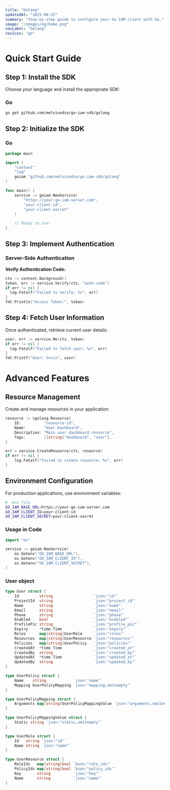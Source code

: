 ```yaml
---
title: "Golang"
updatedAt: "2025-08-22"
summary: "Step-by-step guide to configure your Go IAM client with Go."
image: "/images/og/home.png"
navLabel: "Golang"
navIcon: "go"
---
```


# Quick Start Guide

## Step 1: Install the SDK

Choose your language and install the appropriate SDK:

### Go

```bash
go get github.com/melvinodsa/go-iam-sdk/golang
```

## Step 2: Initialize the SDK

### Go

```go
package main

import (
    "context"
    "log"
    goiam "github.com/melvinodsa/go-iam-sdk/golang"
)

func main() {
    service := goiam.NewService(
        "https://your-go-iam-server.com",
        "your-client-id",
        "your-client-secret"
    )

    // Ready to use!
}
```

## Step 3: Implement Authentication

### Server-Side Authentication

**Verify Authentication Code:**

  ```go
  ctx := context.Background()
  token, err := service.Verify(ctx, "auth-code") 
  if err != nil {
    log.Fatalf("Failed to verify: %v", err)
  }
  fmt.Println("Access Token:", token)
  ```


## Step 4: Fetch User Information

Once authenticated, retrieve current user details:


  ```go
  user, err := service.Me(ctx, token)
  if err != nil {
    log.Fatalf("Failed to fetch user: %v", err)
  }
  fmt.Printf("User: %+v\n", user)
  ```

# Advanced Features

## Resource Management

Create and manage resources in your application:

```go
resource := &golang.Resource{
    ID:          "resource-id",
    Name:        "User Dashboard",
    Description: "Main user dashboard resource",
    Tags:        []string{"dashboard", "user"},
}

err = service.CreateResource(ctx, resource)
if err != nil {
    log.Fatalf("Failed to create resource: %v", err)
}
```

## Environment Configuration

For production applications, use environment variables:

```bash
# .env file
GO_IAM_BASE_URL=https://your-go-iam-server.com
GO_IAM_CLIENT_ID=your-client-id
GO_IAM_CLIENT_SECRET=your-client-secret
```

### Usage in Code


```go
import "os"

service := goiam.NewService(
    os.Getenv("GO_IAM_BASE_URL"),
    os.Getenv("GO_IAM_CLIENT_ID"),
    os.Getenv("GO_IAM_CLIENT_SECRET"),
)
```


### User object

```go
type User struct {
	Id         string                  `json:"id"`
	ProjectId  string                  `json:"project_id"`
	Name       string                  `json:"name"`
	Email      string                  `json:"email"`
	Phone      string                  `json:"phone"`
	Enabled    bool                    `json:"enabled"`
	ProfilePic string                  `json:"profile_pic"`
	Expiry     *time.Time              `json:"expiry"`
	Roles      map[string]UserRole     `json:"roles"`
	Resources  map[string]UserResource `json:"resources"`
	Policies   map[string]UserPolicy   `json:"policies"`
	CreatedAt  *time.Time              `json:"created_at"`
	CreatedBy  string                  `json:"created_by"`
	UpdatedAt  *time.Time              `json:"updated_at"`
	UpdatedBy  string                  `json:"updated_by"`
}

type UserPolicy struct {
	Name    string            `json:"name"`
	Mapping UserPolicyMapping `json:"mapping,omitempty"`
}

type UserPolicyMapping struct {
	Arguments map[string]UserPolicyMappingValue `json:"arguments,omitempty"`
}

type UserPolicyMappingValue struct {
	Static string `json:"static,omitempty"`
}

type UserRole struct {
	Id   string `json:"id"`
	Name string `json:"name"`
}

type UserResource struct {
	RoleIds   map[string]bool `bson:"role_ids"`
	PolicyIds map[string]bool `bson:"policy_ids"`
	Key       string          `json:"key"`
	Name      string          `json:"name"`
}
```